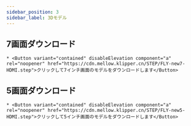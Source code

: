```yaml
---
sidebar_position: 3
sidebar_label: 3Dモデル
---
```


## 7画面ダウンロード

    * <Button variant="contained" disableElevation component="a" rel="noopener" href="https://cdn.mellow.klipper.cn/STEP/FLY-new7-HDMI.step">クリックして7インチ画面のモデルをダウンロードします</Button>
## 5画面ダウンロード

    * <Button variant="contained" disableElevation component="a" rel="noopener" href="https://cdn.mellow.klipper.cn/STEP/FLY-new5-HDMI.step">クリックして5インチ画面のモデルをダウンロードします</Button>
